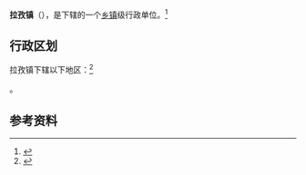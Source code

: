 {{中国乡级行政区
|景观照片文件名 = 
|景观照片描述 = 
|汉语拼音 = 
|其他语言 = 
|其他语言名称 = 
|旧称 = 
|地名出处 = 
|位置图文件名 = 
|位置图描述 = 
|自定义图片= 
|建置时间 = 
|政府驻地 = 
|毗邻 = 
|总面积 = 
|总人口 = 
|总人口年份 = 
|户籍人口 = 
|户籍人口年份 = 
|常住人口 = 
|常住人口年份 = 
|人口密度 = 
|GDP = 
|GDP年份 = 
|邮政编码 = 
|电话区号 = 892
|官方网站 = 
|网站名称 = 
|54/23/26/101/000}}

'''拉孜镇'''（{{bo|z=ལྷ་རྩེ་}}），是{{PRC admin/fullname|54/23/26/101/000|3}}下辖的一个[[乡镇|乡镇]]级行政单位。<ref>{{PRC admin/ref sgc|{{PRC admin/parent|54/23/26/101/000}}}}</ref>

== 行政区划 ==

拉孜镇下辖以下地区：<ref>{{PRC admin/ref sgc|54/23/26/101/000}}</ref>

{{PRC admin/children|54/23/26/101/000}}。

== 参考资料 ==

{{reflist}}

{{行政区划小作品}}
{{PRC admin/navcat|54/23/26/101/000}}